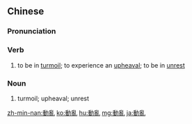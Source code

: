 {{also|动乱|動乱}}
==Chinese==
{{zh-forms|s=动乱}}

===Pronunciation===
{{zh-pron
|m=dòngluàn
|c=dung6 lyun6
|h=pfs=thung-lon
|mn=qz:tǒng-loān/tw,xm,zz:tōng-loān
|cat=v,n
}}

===Verb===
{{zh-verb}}

# to be in [[turmoil]]; to experience an [[upheaval]]; to be in [[unrest]]

===Noun===
{{zh-noun}}

# turmoil; upheaval; unrest

{{zh-cat|Advanced}}

[[zh-min-nan:動亂]]
[[ko:動亂]]
[[hu:動亂]]
[[mg:動亂]]
[[ja:動亂]]